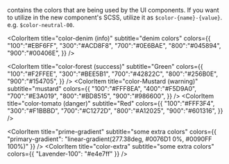 
<Meta title="Colors" description="Hello" />

contains the colors that are being used by the UI components. If you want to utilize in the new component's SCSS, utilize it as ```$color-{name}-{value}```. e.g. ```$color-neutral-00```.


<ColorPalette>
  <ColorItem
    title="color-prime"
    subtitle="customized primary colors"
    colors={{
    "00": "#ffffff",
    "100": "#ebf7ff",
    "200": "#c7e7ff",
    "300": "#a8d9ff",
    "400": "#8accff",
    "500": "#4cb1ff",
    "600": "#0f97ff",
    "700": "#0076d1",
    "800": "#0062ad",
    "900": "#004b85",
 }}
  />
  <ColorItem
    title="color-neutral"
    subtitle="neutral colors"
    colors={{
    "00": "#ffffff",
    "100": "#f9f9fa",
    "200": "#f1f3f4",
    "300": "#e1e6eb",
    "400": "#c5cdd6",
    "500": "#b1bbc4",
    "600": "#67788a",
    "700": "#506273",
    "800": "#303f4f",
    "900": "#1c2833",
       }}
  />
  
  <ColorItem
    title="color-denim (info)"
    subtitle="denim colors"
    colors={{
      "100":"#EBF6FF",
      "300":"#ACD8F8",
      "700":"#0E6BAE",
      "800":"#045894",
      "900":"#00406E",
       }}
  />
  
  <ColorItem
    title="color-forest (success)"
    subtitle="Green"
    colors={{
      "100":"#F2FFEE",
      "300":"#BEE5B1",
      "700":"#42822C",
      "800":"#256B0E",
      "900":"#154705",
       }}
  />
  <ColorItem
    title="color-Mustard (warning)"
    subtitle="mustard"
    colors={{
      "100":"#FFF8EA",
      "400":"#F5D9A0",
      "700":"#E3A019",
      "800":"#BD8515",
      "900":"#986600",
       }}
  />
  <ColorItem
    title="color-tomato (danger)"
    subtitle="Red"
    colors={{
      "100":"#FFF3F4",
      "300":"#F1BBBD",
      "700":"#C1272D",
      "800":"#A12025",
      "900":"#601316",
       }}
  />

  <ColorItem
    title="prime-gradient"
    subtitle="some extra colors"
    colors={{ "primary-gradient": "linear-gradient(277.38deg, #0076D1 0%, #0090FF 100%)" }}
  />
  <ColorItem
    title="color-extra"
    subtitle="some extra colors"
    colors={{ "Lavender-100": "#e4e7ff" }}
  />
 
</ColorPalette>
